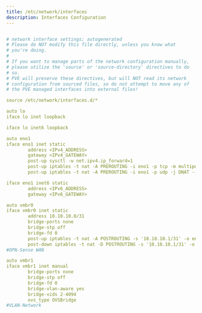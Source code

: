 ```yaml
---
title: /etc/network/interfaces
description: Interfaces Configuration
---
```


```yaml

# network interface settings; autogenerated
# Please do NOT modify this file directly, unless you know what
# you're doing.
#
# If you want to manage parts of the network configuration manually,
# please utilize the 'source' or 'source-directory' directives to do
# so.
# PVE will preserve these directives, but will NOT read its network
# configuration from sourced files, so do not attempt to move any of
# the PVE managed interfaces into external files!

source /etc/network/interfaces.d/*

auto lo
iface lo inet loopback

iface lo inet6 loopback

auto eno1
iface eno1 inet static
        address <IPv4_ADDRESS>
        gateway <IPv4_GATEWAY>
        post-up sysctl -w net.ipv4.ip_forward=1
        post-up iptables -t nat -A PREROUTING -i eno1 -p tcp -m multiport ! --dport 22,8006 -j DNAT --to 10.10.10.1
        post-up iptables -t nat -A PREROUTING -i eno1 -p udp -j DNAT --to 10.10.10.1

iface eno1 inet6 static
        address <IPv6_ADDRESS>
        gateway <IPv6_GATEWAY>

auto vmbr0
iface vmbr0 inet static
        address 10.10.10.0/31
        bridge-ports none
        bridge-stp off
        bridge-fd 0
        post-up iptables -t nat -A POSTROUTING -s '10.10.10.1/31' -o eno1 -j MASQUERADE
        post-down iptables -t nat -D POSTROUTING -s '10.10.10.1/31' -o eno1 -j MASQUERADE
#OPN-Sense WAN

auto vmbr1
iface vmbr1 inet manual
        bridge-ports none
        bridge-stp off
        bridge-fd 0
        bridge-vlan-aware yes
        bridge-vids 2-4094
        ovs_type OVSBridge
#VLAN-Network

```
